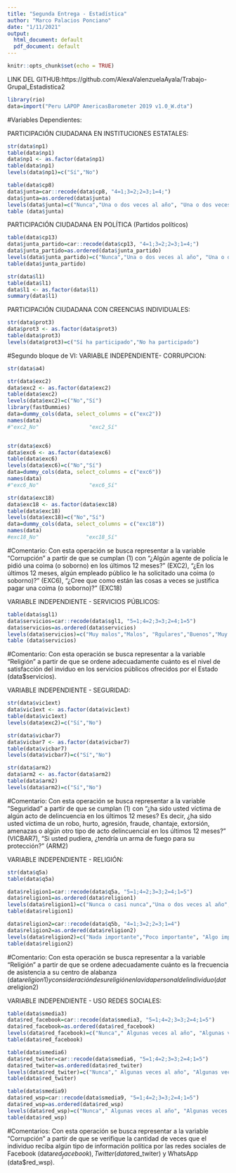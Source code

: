---
title: "Segunda Entrega - Estadística"
author: "Marco Palacios Ponciano"
date: "1/11/2021"
output:
  html_document: default
  pdf_document: default
---

```{r setup, include=FALSE}
knitr::opts_chunk$set(echo = TRUE)
```

LINK DEL GITHUB:https://github.com/AlexaValenzuelaAyala/Trabajo-Grupal_Estadistica2

```{r}
library(rio)
data=import("Peru LAPOP AmericasBarometer 2019 v1.0_W.dta")
```

#Variables Dependientes:

PARTICIPACIÓN CIUDADANA EN INSTITUCIONES ESTATALES:
```{r}
str(data$np1)
table(data$np1)
data$np1 <- as.factor(data$np1)
table(data$np1)
levels(data$np1)=c("Sí","No")

table(data$cp8)
data$junta=car::recode(data$cp8, "4=1;3=2;2=3;1=4;")
data$junta=as.ordered(data$junta)
levels(data$junta)=c("Nunca","Una o dos veces al año", "Una o dos veces al mes","Una vez a la semana")
table (data$junta)

```

PARTICIPACIÓN CIUDADANA EN POLÍTICA (Partidos políticos)
```{r}
table(data$cp13)
data$junta_partido=car::recode(data$cp13, "4=1;3=2;2=3;1=4;")
data$junta_partido=as.ordered(data$junta_partido)
levels(data$junta_partido)=c("Nunca","Una o dos veces al año", "Una o dos veces al mes","Una vez a la semana")
table(data$junta_partido)

str(data$l1)
table(data$l1)
data$l1 <- as.factor(data$l1)
summary(data$l1)
```

PARTICIPACIÓN CIUDADANA CON CREENCIAS INDIVIDUALES:
```{r}
str(data$prot3)
data$prot3 <- as.factor(data$prot3)
table(data$prot3)
levels(data$prot3)=c("Sí ha participado","No ha participado")
```
#Segundo bloque de VI:
VARIABLE INDEPENDIENTE- CORRUPCION:
```{r}
str(data$a4)
```

```{r}
str(data$exc2)
data$exc2 <- as.factor(data$exc2)
table(data$exc2)
levels(data$exc2)=c("No","Sí")
library(fastDummies)
data=dummy_cols(data, select_columns = c("exc2")) 
names(data)
#"exc2_No"                "exc2_Sí"


str(data$exc6)
data$exc6 <- as.factor(data$exc6)
table(data$exc6)
levels(data$exc6)=c("No","Sí")
data=dummy_cols(data, select_columns = c("exc6")) 
names(data)
#"exc6_No"                "exc6_Sí"

str(data$exc18)
data$exc18 <- as.factor(data$exc18)
table(data$exc18)
levels(data$exc18)=c("No","Sí")
data=dummy_cols(data, select_columns = c("exc18"))
names(data)
#exc18_No"               "exc18_Sí"
```

#Comentario: Con esta operación se busca representar a la variable "Corrupción" a partir de que se cumplan (1) con "¿Algún agente de policía le pidió una coima (o soborno) en los últimos 12 meses?" (EXC2), "¿En los últimos 12 meses, algún empleado público le ha solicitado una coima (o soborno)?" (EXC6), "¿Cree que como están las cosas a veces se justifica pagar una coima (o soborno)?" (EXC18)


VARIABLE INDEPENDIENTE - SERVICIOS PÚBLICOS:
```{r}
table(data$sgl1)
data$servicios=car::recode(data$sgl1, "5=1;4=2;3=3;2=4;1=5")
data$servicios=as.ordered(data$servicios)
levels(data$servicios)=c("Muy malos","Malos", "Rgulares","Buenos","Muy buenos")
table (data$servicios)

```
#Comentario: Con esta operación se busca representar a la variable "Religión" a partir de que se ordene adecuadamente cuánto es el nivel de satisfacción del inviduo en los servicios públicos ofrecidos por el Estado (data$servicios).

VARIABLE INDEPENDIENTE - SEGURIDAD:
```{r}
str(data$vic1ext)
data$vic1ext <- as.factor(data$vic1ext)
table(data$vic1ext)
levels(data$exc2)=c("Sí","No")

str(data$vicbar7)
data$vicbar7 <- as.factor(data$vicbar7)
table(data$vicbar7)
levels(data$vicbar7)=c("Sí","No")

str(data$arm2)
data$arm2 <- as.factor(data$arm2)
table(data$arm2)
levels(data$arm2)=c("Sí","No")
```

#Comentario: Con esta operación se busca representar a la variable "Seguridad" a partir de que se cumplan (1) con "¿ha sido usted víctima de algún acto de delincuencia en los últimos 12 meses? Es decir, ¿ha sido usted víctima de un robo, hurto, agresión, fraude, chantaje, extorsión, amenazas o algún otro tipo de acto delincuencial en los últimos 12 meses?" (VICBAR7), "Si usted pudiera, ¿tendría un arma de fuego para su protección?" (ARM2)

VARIABLE INDEPENDIENTE - RELIGIÓN:
```{r}
str(data$q5a)
table(data$q5a)

data$religion1=car::recode(data$q5a, "5=1;4=2;3=3;2=4;1=5")
data$religion1=as.ordered(data$religion1)
levels(data$religion1)=c("Nunca o casi nunca","Una o dos veces al año", "Una vez al mes","Una vez por semana","Más de una vez por semana")
table(data$religion1)

data$religion2=car::recode(data$q5b, "4=1;3=2;2=3;1=4")
data$religion2=as.ordered(data$religion2)
levels(data$religion2)=c("Nada importante","Poco importante", "Algo importante","Muy importante")
table(data$religion2)
```
#Comentario: Con esta operación se busca representar a la variable "Religión" a partir de que se ordene adecuadamente cuánto es la frecuencia de asistencia a su centro de alabanza (data$religion1) y consideración de su religión en la vida personal del individuo (data$religion2)

VARIABLE INDEPENDIENTE - USO REDES SOCIALES:
```{r}
table(data$smedia3)
data$red_facebook=car::recode(data$smedia3, "5=1;4=2;3=3;2=4;1=5")
data$red_facebook=as.ordered(data$red_facebook)
levels(data$red_facebook)=c("Nunca"," Algunas veces al año", "Algunas veces al mes","Algunas veces a la semana","Diariamente")
table(data$red_facebook)

table(data$smedia6)
data$red_twiter=car::recode(data$smedia6, "5=1;4=2;3=3;2=4;1=5")
data$red_twiter=as.ordered(data$red_twiter)
levels(data$red_twiter)=c("Nunca"," Algunas veces al año", "Algunas veces al mes","Algunas veces a la semana","Diariamente")
table(data$red_twiter)

table(data$smedia9)
data$red_wsp=car::recode(data$smedia9, "5=1;4=2;3=3;2=4;1=5")
data$red_wsp=as.ordered(data$red_wsp)
levels(data$red_wsp)=c("Nunca"," Algunas veces al año", "Algunas veces al mes","Algunas veces a la semana","Diariamente")
table(data$red_wsp)

```

#Comentarios: Con esta operación se busca representar a la variable "Corrupción" a partir de que se verifique la cantidad de veces que el individuo reciba algún tipo de información política por las redes sociales de Facebook (data$red_facebook), Twitter (data$red_twiter) y WhatsApp (data$red_wsp).